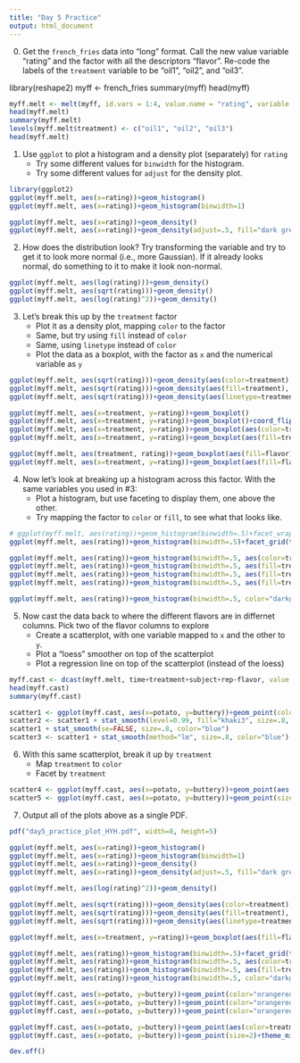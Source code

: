 ```yaml
---
title: "Day 5 Practice"
output: html_document
---
```


0. Get the `french_fries` data into "long" format.  Call the new value variable "rating" and the factor with all the descriptors "flavor". Re-code the labels of the `treatment` variable to be "oil1", "oil2", and "oil3".

library(reshape2)
myff <- french_fries
summary(myff)
head(myff)

```r
myff.melt <- melt(myff, id.vars = 1:4, value.name = "rating", variable.name = "flavor")
head(myff.melt)
summary(myff.melt)
levels(myff.melt$treatment) <- c("oil1", "oil2", "oil3")
head(myff.melt)
```

1. Use `ggplot` to plot a histogram and a density plot (separately) for `rating` 
   - Try some different values for `binwidth` for the histogram.
   - Try some different values for `adjust` for the density plot.

```r
library(ggplot2)
ggplot(myff.melt, aes(x=rating))+geom_histogram()
ggplot(myff.melt, aes(x=rating))+geom_histogram(binwidth=1)

ggplot(myff.melt, aes(x=rating))+geom_density()
ggplot(myff.melt, aes(x=rating))+geom_density(adjust=.5, fill="dark green")
```

2. How does the distribution look?  Try transforming the variable and try to get it to look more normal (i.e., more Gaussian).  If it already looks normal, do something to it to make it look non-normal.

```r
ggplot(myff.melt, aes(log(rating)))+geom_density()
ggplot(myff.melt, aes(sqrt(rating)))+geom_density()
ggplot(myff.melt, aes(log(rating)^2))+geom_density()
```

3. Let's break this up by the `treatment` factor
   - Plot it as a density plot, mapping `color` to the factor
   - Same, but try using `fill` instead of `color`
   - Same, using `linetype` instead of `color`
   - Plot the data as a boxplot, with the factor as `x` and the numerical variable as `y`

```r
ggplot(myff.melt, aes(sqrt(rating)))+geom_density(aes(color=treatment), size=1)
ggplot(myff.melt, aes(sqrt(rating)))+geom_density(aes(fill=treatment), size=1)
ggplot(myff.melt, aes(sqrt(rating)))+geom_density(aes(linetype=treatment), size=1)

ggplot(myff.melt, aes(x=treatment, y=rating))+geom_boxplot()
ggplot(myff.melt, aes(x=treatment, y=rating))+geom_boxplot()+coord_flip()
ggplot(myff.melt, aes(x=treatment, y=rating))+geom_boxplot(aes(color=treatment))
ggplot(myff.melt, aes(x=treatment, y=rating))+geom_boxplot(aes(fill=treatment))

ggplot(myff.melt, aes(treatment, rating))+geom_boxplot(aes(fill=flavor))+facet_wrap(~flavor)
ggplot(myff.melt, aes(x=treatment, y=rating))+geom_boxplot(aes(fill=flavor))+scale_fill_manual(values=c("forestgreen", "darkgoldenrod1", "darkblue", "firebrick2", "violetred"))+facet_wrap(~flavor)
```

4. Now let's look at breaking up a histogram across this factor.  With the same variables you used in #3:
   - Plot a histogram, but use faceting to display them, one above the other.
   - Try mapping the factor to `color` or `fill`, to see what that looks like.

```r
# ggplot(myff.melt, aes(rating))+geom_histogram(binwidth=.5)+facet_wrap(~treatment)
ggplot(myff.melt, aes(rating))+geom_histogram(binwidth=.5)+facet_grid(treatment~.)

ggplot(myff.melt, aes(rating))+geom_histogram(binwidth=.5, aes(color=treatment))
ggplot(myff.melt, aes(rating))+geom_histogram(binwidth=.5, aes(fill=treatment))
ggplot(myff.melt, aes(rating))+geom_histogram(binwidth=.5, aes(fill=treatment))+scale_fill_manual(values=c("forestgreen", "darkblue", "firebrick2"))
ggplot(myff.melt, aes(rating))+geom_histogram(binwidth=.5, aes(fill=treatment))+scale_fill_manual(values=c("forestgreen", "darkblue", "firebrick2"))+facet_grid(treatment~.)

ggplot(myff.melt, aes(rating))+geom_histogram(binwidth=.5, color="darkgreen", fill="white")+facet_grid(treatment~.)
```

5. Now cast the data back to where the different flavors are in differnet columns. Pick two of the flavor columns to explore
   - Create a scatterplot, with one variable mapped to `x` and the other to `y`.
   - Plot a "loess" smoother on top of the scatterplot
   - Plot a regression line on top of the scatterplot (instead of the loess)

```r
myff.cast <- dcast(myff.melt, time+treatment+subject+rep~flavor, value.var="rating")
head(myff.cast)
summary(myff.cast)

scatter1 <- ggplot(myff.cast, aes(x=potato, y=buttery))+geom_point(color="orangered3", size=3)+theme_minimal()
scatter2 <- scatter1 + stat_smooth(level=0.99, fill="khaki3", size=.8, color="blue")
scatter1 + stat_smooth(se=FALSE, size=.8, color="blue")
scatter3 <- scatter1 + stat_smooth(method="lm", size=.8, color="blue")
```

6. With this same scatterplot, break it up by `treatment`
   - Map `treatment` to `color`
   - Facet by `treatment`

```r
scatter4 <- ggplot(myff.cast, aes(x=potato, y=buttery))+geom_point(aes(color=treatment), size=2)+theme_minimal()+scale_color_manual(values=c("forestgreen", "darkblue", "firebrick2"))
scatter5 <- ggplot(myff.cast, aes(x=potato, y=buttery))+geom_point(size=2)+theme_minimal()+stat_smooth(method="lm", span=2)+facet_grid(treatment~.)
```

7. Output all of the plots above as a single PDF.

```r
pdf("day5_practice_plot_HYH.pdf", width=8, height=5)

ggplot(myff.melt, aes(x=rating))+geom_histogram()
ggplot(myff.melt, aes(x=rating))+geom_histogram(binwidth=1)
ggplot(myff.melt, aes(x=rating))+geom_density()
ggplot(myff.melt, aes(x=rating))+geom_density(adjust=.5, fill="dark green")

ggplot(myff.melt, aes(log(rating)^2))+geom_density()

ggplot(myff.melt, aes(sqrt(rating)))+geom_density(aes(color=treatment), size=1)
ggplot(myff.melt, aes(sqrt(rating)))+geom_density(aes(fill=treatment), size=1)
ggplot(myff.melt, aes(sqrt(rating)))+geom_density(aes(linetype=treatment), size=1)

ggplot(myff.melt, aes(x=treatment, y=rating))+geom_boxplot(aes(fill=flavor))+scale_fill_manual(values=c("forestgreen", "darkgoldenrod1", "darkblue", "firebrick2", "violetred"))+facet_wrap(~flavor)

ggplot(myff.melt, aes(rating))+geom_histogram(binwidth=.5)+facet_grid(treatment~.)
ggplot(myff.melt, aes(rating))+geom_histogram(binwidth=.5, aes(color=treatment))
ggplot(myff.melt, aes(rating))+geom_histogram(binwidth=.5, aes(fill=treatment))
ggplot(myff.melt, aes(rating))+geom_histogram(binwidth=.5, color="darkgreen", fill="white")+facet_grid(treatment~.)

ggplot(myff.cast, aes(x=potato, y=buttery))+geom_point(color="orangered3", size=3)+theme_minimal()
ggplot(myff.cast, aes(x=potato, y=buttery))+geom_point(color="orangered3", size=3)+theme_minimal()+stat_smooth(level=0.99, fill="khaki3", size=.8, color="blue")
ggplot(myff.cast, aes(x=potato, y=buttery))+geom_point(color="orangered3", size=3)+theme_minimal()+stat_smooth(method="lm", size=.8, color="blue")

ggplot(myff.cast, aes(x=potato, y=buttery))+geom_point(aes(color=treatment), size=2)+theme_minimal()+scale_color_manual(values=c("forestgreen", "darkblue", "firebrick2"))
ggplot(myff.cast, aes(x=potato, y=buttery))+geom_point(size=2)+theme_minimal()+stat_smooth(method="lm", span=2)+facet_grid(treatment~.)

dev.off()
```
